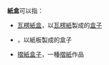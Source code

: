 '''紙盒'''可以指：

* [[瓦楞紙盒|瓦楞紙盒]]，以[[瓦楞紙|瓦楞紙]]製成的[[盒子|盒子]]
* {{link-en|紙板盒|Carton}}，以紙板製成的盒子
* [[摺紙盒子|摺紙盒子]]，一種[[摺紙|摺紙]]作品

{{disambig|CAT=二字消歧义}}